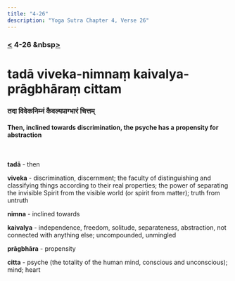 ```yaml
---
title: "4-26"
description: "Yoga Sutra Chapter 4, Verse 26"
---
```


### [<](/Chapter-4/4-25/) 4-26 &nbsp[>](/Chapter-4/4-27/)

# tadā viveka-nimnaṃ kaivalya-prāgbhāraṃ cittam

### तदा विवेकनिम्नं कैवल्यप्राग्भारं चित्तम्

#### Then, inclined towards discrimination, the psyche has a propensity for abstraction

<br />

**tadā** - then

**viveka** - discrimination, discernment; the faculty of distinguishing and classifying things according to their real properties; the power of separating the invisible Spirit from the visible world (or spirit from matter); truth from untruth

**nimna** - inclined towards

**kaivalya** - independence, freedom, solitude, separateness, abstraction, not connected with anything else; uncompounded, unmingled

**prāgbhāra** - propensity

**citta** - psyche (the totality of the human mind, conscious and unconscious); mind; heart

<br />
